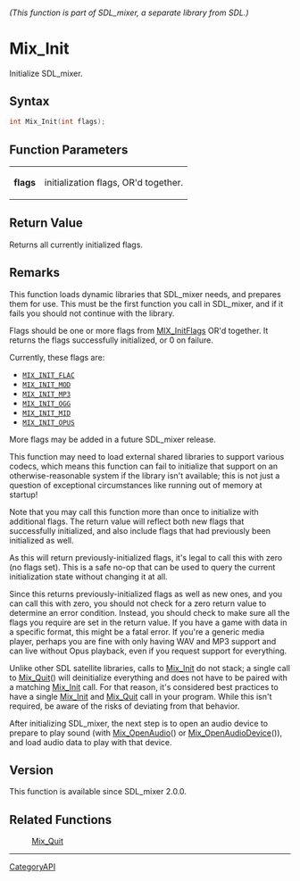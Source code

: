 ====== (This function is part of SDL_mixer, a separate library from SDL.) ======
= Mix_Init =

Initialize SDL_mixer.

== Syntax ==

<syntaxhighlight lang='c'>
int Mix_Init(int flags);
</syntaxhighlight>

== Function Parameters ==

{|
|'''flags'''
|initialization flags, OR'd together.
|}

== Return Value ==

Returns all currently initialized flags.

== Remarks ==

This function loads dynamic libraries that SDL_mixer needs, and prepares
them for use. This must be the first function you call in SDL_mixer, and if
it fails you should not continue with the library.

Flags should be one or more flags from [[MIX_InitFlags]] OR'd together. It
returns the flags successfully initialized, or 0 on failure.

Currently, these flags are:

* <code>[[MIX_INIT_FLAC]]</code>
* <code>[[MIX_INIT_MOD]]</code>
* <code>[[MIX_INIT_MP3]]</code>
* <code>[[MIX_INIT_OGG]]</code>
* <code>[[MIX_INIT_MID]]</code>
* <code>[[MIX_INIT_OPUS]]</code>

More flags may be added in a future SDL_mixer release.

This function may need to load external shared libraries to support various
codecs, which means this function can fail to initialize that support on an
otherwise-reasonable system if the library isn't available; this is not
just a question of exceptional circumstances like running out of memory at
startup!

Note that you may call this function more than once to initialize with
additional flags. The return value will reflect both new flags that
successfully initialized, and also include flags that had previously been
initialized as well.

As this will return previously-initialized flags, it's legal to call this
with zero (no flags set). This is a safe no-op that can be used to query
the current initialization state without changing it at all.

Since this returns previously-initialized flags as well as new ones, and
you can call this with zero, you should not check for a zero return value
to determine an error condition. Instead, you should check to make sure all
the flags you require are set in the return value. If you have a game with
data in a specific format, this might be a fatal error. If you're a generic
media player, perhaps you are fine with only having WAV and MP3 support and
can live without Opus playback, even if you request support for everything.

Unlike other SDL satellite libraries, calls to [[Mix_Init]] do not stack; a
single call to [[Mix_Quit]]() will deinitialize everything and does not
have to be paired with a matching [[Mix_Init]] call. For that reason, it's
considered best practices to have a single [[Mix_Init]] and [[Mix_Quit]]
call in your program. While this isn't required, be aware of the risks of
deviating from that behavior.

After initializing SDL_mixer, the next step is to open an audio device to
prepare to play sound (with [[Mix_OpenAudio]]() or
[[Mix_OpenAudioDevice]]()), and load audio data to play with that device.

== Version ==

This function is available since SDL_mixer 2.0.0.

== Related Functions ==

:[[Mix_Quit]]

----
[[CategoryAPI]]


